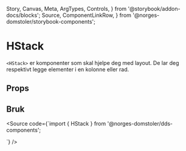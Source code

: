   Story,
  Canvas,
  Meta,
  ArgTypes,
  Controls,
} from '@storybook/addon-docs/blocks';
  Source,
  ComponentLinkRow,
} from '@norges-domstoler/storybook-components';

<Meta of={StackStories} />

# HStack

<ComponentLinkRow
  docsHref="https://design.domstol.no/987b33f71/p/8539cc-stack"
  githubHref="https://github.com/domstolene/designsystem/tree/main/packages/components/src/components/Stack"
  storybookHref="https://domstolene.github.io/designsystem/?path=/story/dds-components-layout-primitives-hstack--default"
  withBottomSpacing
/>

`<HStack>` er komponenter som skal hjelpe deg med layout.
De lar deg respektivt legge elementer i en kolonne eller rad.

## Props

<Canvas of={StackStories.Preview} />
<Controls of={StackStories.Preview} />

## Bruk

<Source
  code={`import { HStack } from '@norges-domstoler/dds-components';

<HStack justifyContent="space-between">
  <div />
  <div />
  <div />
</HStack>
`} />
